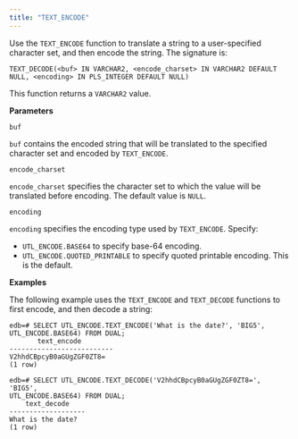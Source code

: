 ```yaml
---
title: "TEXT_ENCODE"
---
```


Use the `TEXT_ENCODE` function to translate a string to a user-specified character set, and then encode the string. The signature is:

```text
TEXT_DECODE(<buf> IN VARCHAR2, <encode_charset> IN VARCHAR2 DEFAULT
NULL, <encoding> IN PLS_INTEGER DEFAULT NULL)
```

This function returns a `VARCHAR2` value.

**Parameters**

`buf`

 `buf` contains the encoded string that will be translated to the specified character set and encoded by `TEXT_ENCODE`.

`encode_charset`

 `encode_charset` specifies the character set to which the value will be translated before encoding. The default value is `NULL`.

`encoding`

 `encoding` specifies the encoding type used by `TEXT_ENCODE`. Specify:

 -   `UTL_ENCODE.BASE64` to specify base-64 encoding.
 -   `UTL_ENCODE.QUOTED_PRINTABLE` to specify quoted printable encoding. This is the default.

**Examples**

The following example uses the `TEXT_ENCODE` and `TEXT_DECODE` functions to first encode, and then decode a string:

```text
edb=# SELECT UTL_ENCODE.TEXT_ENCODE('What is the date?', 'BIG5',
UTL_ENCODE.BASE64) FROM DUAL;
       text_encode
--------------------------
V2hhdCBpcyB0aGUgZGF0ZT8=
(1 row)

edb=# SELECT UTL_ENCODE.TEXT_DECODE('V2hhdCBpcyB0aGUgZGF0ZT8=', 'BIG5',
UTL_ENCODE.BASE64) FROM DUAL;
    text_decode
-------------------
What is the date?
(1 row)
```
